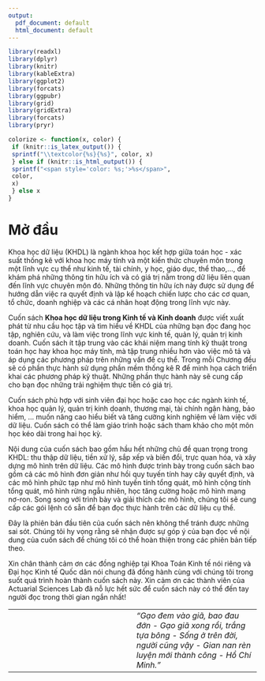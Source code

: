 ```yaml
---
output:
  pdf_document: default
  html_document: default
---
```

```r
library(readxl)
library(dplyr)
library(knitr)
library(kableExtra)
library(ggplot2)
library(forcats)
library(ggpubr)
library(grid)
library(gridExtra)
library(forcats)
library(pryr)
```

```r
colorize <- function(x, color) {
 if (knitr::is_latex_output()) {
 sprintf("\\textcolor{%s}{%s}", color, x)
 } else if (knitr::is_html_output()) {
 sprintf("<span style='color: %s;'>%s</span>", 
 color,
 x)
 } else x
}
```
# Mở đầu

Khoa học dữ liệu (KHDL) là ngành khoa học kết hợp giữa toán học - xác suất thống kê với khoa học máy tính và một kiến thức chuyên môn trong một lĩnh vực cụ thể như kinh tế, tài chính, y học, giáo dục, thể thao,..., để khám phá những thông tin hữu ích và có giá trị nằm trong dữ liệu liên quan đến lĩnh vực chuyên môn đó. Những thông tin hữu ích này được sử dụng để hướng dẫn việc ra quyết định và lập kế hoạch chiến lược cho các cơ quan, tổ chức, doanh nghiệp và các cá nhân hoạt động trong lĩnh vực này.

Cuốn sách $\textbf{Khoa học dữ liệu trong Kinh tế và Kinh doanh}$ được viết xuất phát từ nhu cầu học tập và tìm hiểu về KHDL của những bạn đọc đang học tập, nghiên cứu, và làm việc trong lĩnh vực kinh tế, quản lý, quản trị kinh doanh. Cuốn sách ít tập trung vào các khái niệm mang tính kỹ thuật trong toán học hay khoa học máy tính, mà tập trung nhiều hơn vào việc mô tả và áp dụng các phương pháp trên những vấn đề cụ thể. Trong mỗi Chương đều sẽ có phần thực hành sử dụng phần mềm thống kê R để minh họa cách triển khai các phương pháp kỹ thuật. Những phần thực hành này sẽ cung cấp cho bạn đọc những trải nghiệm thực tiễn có giá trị.

Cuốn sách phù hợp với sinh viên đại học hoặc cao học các ngành kinh tế, khoa học quản lý, quản trị kinh doanh, thương mại, tài chính ngân hàng, bảo hiểm, ... muốn nâng cao hiểu biết và tăng cường kinh nghiệm về làm việc với dữ liệu. Cuốn sách có thể làm giáo trình hoặc sách tham khảo cho một môn học kéo dài trong hai học kỳ.

Nội dung của cuốn sách bao gồm hầu hết những chủ đề quan trọng trong KHDL: thu thập dữ liệu, tiền xử lý, sắp xếp và biến đổi, trực quan hóa, và xây dựng mô hình trên dữ liệu. Các mô hình được trình bày trong cuốn sách bao gồm cả các mô hình đơn giản như hồi quy tuyến tính hay cây quyết định, và các mô hình phức tạp như mô hình tuyến tính tổng quát, mô hình cộng tính tổng quát, mô hình rừng ngẫu nhiên, học tăng cường hoặc mô hình mạng nơ-ron. Song song với trình bày và giải thích các mô hình, chúng tôi sẽ cung cấp các gói lệnh có sẵn để bạn đọc thực hành trên các dữ liệu cụ thể. 

Đây là phiên bản đầu tiên của cuốn sách nên không thể tránh được những sai sót. Chúng tôi hy vọng rằng sẽ nhận được sự góp ý của bạn đọc về nội dung của cuốn sách để chúng tôi có thể hoàn thiện trong các phiên bản tiếp theo.

Xin chân thành cảm ơn các đồng nghiệp tại Khoa Toán Kinh tế nói riêng và Đại học Kinh tế Quốc dân nói chung đã đồng hành cùng với chúng tôi trong suốt quá trình hoàn thành cuốn sách này. Xin cảm ơn các thành viên của Actuarial Sciences Lab đã nỗ lực hết sức để cuốn sách này có thể đến tay người đọc trong thời gian ngắn nhất!

| | |
|-|-|
|  | _"Gạo đem vào giã, bao đau đớn - Gạo giã xong rồi, trắng tựa bông - Sống ở trên đời, người cũng vậy - Gian nan rèn luyện  mới thành công - Hồ Chí Minh."_ | | |



<!-- # REFERENCE -->

<!-- ### Source from thesis -->

<!-- **1.** Chen, Chun-houh, Wolfgang Karl Härdle, and Antony Unwin, eds (2007). *Handbook of data visualization.* \ -->
<!-- **2.** Aparicio, Manuela, and Carlos J. Costa. (2015). *Data visualization - Communication design quarterly review.* \ -->
<!-- **3.** Hadley Wickham. (2010). *A Layered Grammar of Graphics.* \ -->

<!-- ### Souce from website -->

<!-- **4.** [https://www.tableau.com/learn/articles/data-visualization](https://www.tableau.com/learn/articles/data-visualization) \ -->
<!-- **5.** [https://www.r-graph-gallery.com/ggplot2-package.html](https://www.r-graph-gallery.com/ggplot2-package.html) \ -->
<!-- **6.** [http://r-statistics.co/ggplot2-Tutorial-With-R.html](http://r-statistics.co/ggplot2-Tutorial-With-R.html) \ -->
<!-- **7.** [https://www.maths.usyd.edu.au/u/UG/SM/STAT3022/r/current/Misc/data-visualization-2.1.pdf](https://www.maths.usyd.edu.au/u/UG/SM/STAT3022/r/current/Misc/data-visualization-2.1.pdf) \ -->
<!-- **8.** [https://www.kaggle.com/](https://www.kaggle.com/) \ -->
